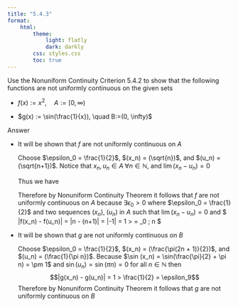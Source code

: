 ```yaml
---
title: "5.4.3"
format:
    html:
        theme:
            light: flatly
            dark: darkly
        css: styles.css
        toc: true
---
```


Use the Nonuniform Continuity Criterion 5.4.2 to show that the following functions are not
uniformly continuous on the given sets

- $f(x) := x^2, \quad A := [0, \infty)$

- $g(x) := \sin(\frac{1}{x}), \quad B:=(0, \infty)$

Answer

- It will be shown that $f$ are not uniformly continuous on $A$

    Choose $\epsilon_0 = \frac{1}{2}$, $(x_n) = (\sqrt{n})$, and $(u_n) = (\sqrt{n+1})$. Notice that $x_n,u_n \in A \; \forall n \in \mathbb{N}$, and $\lim(x_n - u_n) = 0$

    Thus we have

    \begin{align*}
        |f(x_n) - f(u_n)| & = |n - (n+1)| \\ 
        & = |-1| = 1 > \frac{1}{2} = \epsilon_0
    \end{align*}

    Therefore by Nonuniform Continuity Theorem it follows that $f$ are not uniformly continuous on $A$ because $\exists \epsilon_0 > 0$ where $\epsilon_0 = \frac{1}{2}$ and two sequences $(x_n), \; (u_n)$ in $A$ such that $\lim(x_n - u_n) = 0$ and $ |f(x_n) - f(u_n)| = |n - (n+1)| = |-1| = 1 > \frac{1}{2} = \epsilon_0 \; \forall n \in \mathbb{N}$

- It will be shown that $g$ are not uniformly continuous on $B$

    Choose $\epsilon_0 = \frac{1}{2}$, $(x_n) = (\frac{\pi(2n + 1)}{2})$, and $(u_n) = (\frac{1}{\pi n})$. Because $\sin (x_n) = \sin(\frac{\pi}{2} + \pi n) = \pm 1$ and $\sin (u_n) = \sin(\pi n) = 0$ for all $n \in \mathbb{N}$ then $$|g(x_n) - g(u_n)| = 1 > \frac{1}{2} = \epsilon_9$$
    Therefore by Nonuniform Continuity Theorem it follows that $g$ are not uniformly continuous on $B$